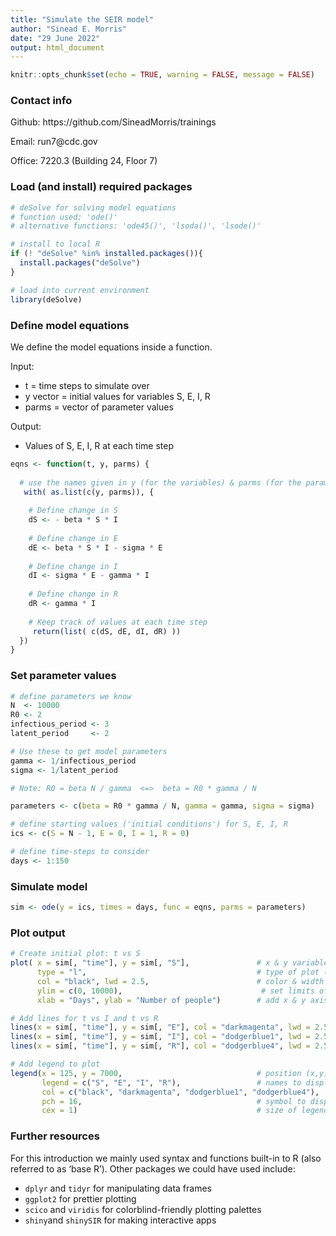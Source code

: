 ```yaml
---
title: "Simulate the SEIR model"
author: "Sinead E. Morris"
date: "29 June 2022"
output: html_document
---
```


```r
knitr::opts_chunk$set(echo = TRUE, warning = FALSE, message = FALSE)
```

### Contact info

Github: https://github.com/SineadMorris/trainings

Email: run7@cdc.gov

Office: 7220.3 (Building 24, Floor 7)

### Load (and install) required packages

```r
# deSolve for solving model equations
# function used: 'ode()' 
# alternative functions: 'ode45()', 'lsoda()', 'lsode()'

# install to local R
if (! "deSolve" %in% installed.packages()){
  install.packages("deSolve")
}

# load into current environment
library(deSolve)
```


### Define model equations

We define the model equations inside a function.

Input:

* t = time steps to simulate over
* y vector = initial values for variables S, E, I, R
* parms = vector of parameter values

Output:

* Values of S, E, I, R at each time step

```r
eqns <- function(t, y, parms) {
  
  # use the names given in y (for the variables) & parms (for the parameters)
   with( as.list(c(y, parms)), {
    
    # Define change in S
    dS <- - beta * S * I
    
    # Define change in E
    dE <- beta * S * I - sigma * E
    
    # Define change in I
    dI <- sigma * E - gamma * I
    
    # Define change in R
    dR <- gamma * I
    
    # Keep track of values at each time step
     return(list( c(dS, dE, dI, dR) ))
  })
}
```


### Set parameter values

```r
# define parameters we know
N  <- 10000
R0 <- 2
infectious_period <- 3
latent_period     <- 2

# Use these to get model parameters
gamma <- 1/infectious_period
sigma <- 1/latent_period

# Note: R0 = beta N / gamma  <=>  beta = R0 * gamma / N

parameters <- c(beta = R0 * gamma / N, gamma = gamma, sigma = sigma)

# define starting values ('initial conditions') for S, E, I, R
ics <- c(S = N - 1, E = 0, I = 1, R = 0)

# define time-steps to consider
days <- 1:150
```


### Simulate model

```r
sim <- ode(y = ics, times = days, func = eqns, parms = parameters)
```


### Plot output

```r
# Create initial plot: t vs S
plot( x = sim[, "time"], y = sim[, "S"],               # x & y variables to plot
      type = "l",                                      # type of plot (l = line) 
      col = "black", lwd = 2.5,                        # color & width of line
      ylim = c(0, 10000),                               # set limits of y-axis 
      xlab = "Days", ylab = "Number of people")        # add x & y axis labels

# Add lines for t vs I and t vs R
lines(x = sim[, "time"], y = sim[, "E"], col = "darkmagenta", lwd = 2.5)
lines(x = sim[, "time"], y = sim[, "I"], col = "dodgerblue1", lwd = 2.5)
lines(x = sim[, "time"], y = sim[, "R"], col = "dodgerblue4", lwd = 2.5)

# Add legend to plot
legend(x = 125, y = 7000,                              # position (x,y) = top-left corner                
       legend = c("S", "E", "I", "R"),                 # names to display for variables
       col = c("black", "darkmagenta", "dodgerblue1", "dodgerblue4"),   
       pch = 16,                                       # symbol to display (16 = circle)
       cex = 1)                                        # size of legend
```


### Further resources

For this introduction we mainly used syntax and functions built-in to R (also referred to as 'base R'). Other packages we could have used include:

* `dplyr` and `tidyr` for manipulating data frames
* `ggplot2` for prettier plotting
* `scico` and `viridis` for colorblind-friendly plotting palettes
* `shiny`and `shinySIR` for making interactive apps



